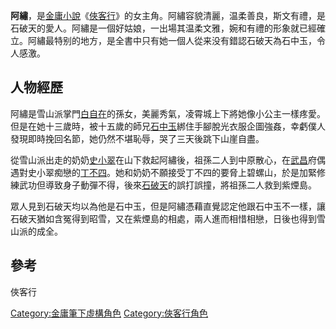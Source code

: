{{Multiple issues|
{{in-universe|time=2017-08-27T07:26:22+00:00}}
{{unreferenced|time=2017-08-27T07:26:22+00:00}}
{{in-universe}}
}}
'''阿繡'''，是[[金庸小說|金庸小說]]《[[俠客行|俠客行]]》的女主角。阿繡容貌清麗，温柔善良，斯文有禮，是石破天的愛人。阿繡是一個好姑娘，一出場其温柔文雅，婉和有禮的形象就已經確立。阿繡最特别的地方，是全書中只有她一個人從来没有錯認石破天為石中玉，令人感激。
{{金庸人物 
|姓名=白阿繡
|小说=[[俠客行|俠客行]]
|门派=[[雪山派|雪山派]]
|血緣=[[石破天|石破天]]（未婚夫）<br />[[史小翠|史小翠]]（奶奶）<br />[[白自在|白自在]]（爺爺）<br />[[白萬劍|白萬劍]]（父親）
}}

==人物經歷==
阿繡是雪山派掌門[[白自在|白自在]]的孫女，美麗秀氣，凌霄城上下將她像小公主一樣疼愛。但是在她十三歲時，被十五歲的師兄[[石中玉|石中玉]]綁住手腳脫光衣服企圖強姦，幸虧僕人發現即時挽回名節，她仍然不堪恥辱，哭了三天後跳下山崖自盡。

從雪山派出走的奶奶[[史小翠|史小翠]]在山下救起阿繡後，祖孫二人到中原散心，在[[武昌|武昌]]府偶遇對史小翠痴戀的[[丁不四|丁不四]]。她和奶奶不願接受丁不四的要脅上碧螺山，於是加緊修練武功但導致身子動彈不得，後來[[石破天|石破天]]的誤打誤撞，將祖孫二人救到紫煙島。

眾人見到石破天均以為他是石中玉，但是阿繡憑藉直覺認定他跟石中玉不一樣，讓石破天猶如含冤得到昭雪，又在紫煙島的相處，兩人進而相惜相戀，日後也得到雪山派的成全。

==參考==

[[Category:金庸筆下虛構角色|Category:金庸筆下虛構角色]]
[[Category:俠客行角色|Category:俠客行角色]]
俠客行